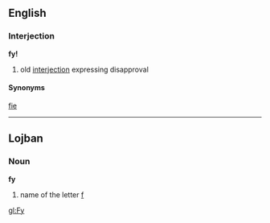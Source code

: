 ==English==

===Interjection===
'''fy!'''
# old [[interjection]] expressing disapproval

====Synonyms====
[[fie]]

----
==Lojban==
===Noun===
'''fy'''

#name of the letter [[f]]

[[gl:Fy]]